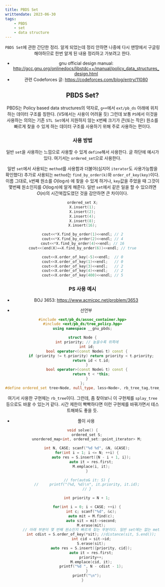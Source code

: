 ```yaml
---
title: PBDS Set
writtendate: 2023-06-30
tags:
    - PBDS
    - set
    - data structure
---
```


<Header />

`PBDS Set`에 관한 간단한 정리. 알게 되었는데 정리 안하면 나중에 다시 맨땅에서 구글링 해야하므로 한번 알게 된 내용 정리하고 가보려고 한다.

- gnu official design manual: http://gcc.gnu.org/onlinedocs/libstdc++/manual/policy_data_structures_design.html
- 관련 Codeforces 글: https://codeforces.com/blog/entry/11080

## PBDS Set?

PBDS는 Policy based data structures의 약자로, `g++`에서 `ext/pb_ds` 아래에 위치하는 데이터 구조를 칭한다. (VS에서는 사용이 어려울 듯) 그런데 보통 `PS`에서 이것을 사용하는 의의는 기존 `STL Set`에서 지원하지 않는 `K`번째 크기가 큰(또는 작은) 원소를 빠르게 찾을 수 있게 하는 데이터 구조를 사용하기 위해 주로 사용하는 편이다.


### 사용 방법

일반 `set`을 사용하는 느낌으로 사용할 수 있게 `define`해서 사용한다. 글 하단에 예시가 있다. 여기서는 `ordered_set`으로 사용한다.

일반 `set`에서 사용되는 `method`를 사용함과 더불어(심지어 `iterator`도 사용가능함을 확인했다) 추가로 사용되는 `method`는 `find_by_order(k)`와 `order_of_key(key)`이다. 이름 그대로, `k`번째 원소를 $O(\log n)$ 에 찾을 수 있게 하거나, `key`값을 주었을 때 그것이 몇번째 원소인지를 $O(\log n)$에 알게 해준다. 일반 `set`에서 같은 일을 할 수 있으려면 $O(n)$의 시간복잡도였던 것을 감안하면 큰 차이이다.

```cpp
ordered_set X;
X.insert(1);
X.insert(2);
X.insert(4);
X.insert(8);
X.insert(16);

cout<<*X.find_by_order(1)<<endl; // 2
cout<<*X.find_by_order(2)<<endl; // 4
cout<<*X.find_by_order(4)<<endl; // 16
cout<<(end(X)==X.find_by_order(6))<<endl; // true

cout<<X.order_of_key(-5)<<endl;  // 0
cout<<X.order_of_key(1)<<endl;   // 0
cout<<X.order_of_key(3)<<endl;   // 2
cout<<X.order_of_key(4)<<endl;   // 2
cout<<X.order_of_key(400)<<endl; // 5
```

### PS 사용 예시

- BOJ 3653: https://www.acmicpc.net/problem/3653

- 선언부
```cpp
#include <ext/pb_ds/assoc_container.hpp>
#include <ext/pb_ds/tree_policy.hpp>
using namespace __gnu_pbds;

struct Node {
    int priority; // 높을수록 위쪽에
    int id;
    bool operator<(const Node& t) const {
        if (priority != t.priority) return priority < t.priority;
        return id < t.id;
    }
    bool operator>(const Node& t) const {
        return t < *this;
    }
};
#define ordered_set tree<Node, null_type, less<Node>, rb_tree_tag,tree_order_statistics_node_update>
```

여기서 사용한 구현체는 `rb_tree`이다. 그런데, 좀 찾아보니 이 구현체를 `splay_tree` 등으로도 바꿀 수 있는거 같다. 시간 제한이 빡빡하다면 이런 구현체를 바꿔가면서 테스트해봐도 좋을 듯.

- 풀이 사용
```cpp
void solve() {
    ordered_set S;
    unordered_map<int, ordered_set::point_iterator> M;

    int N, CASE; scanf("%d %d", &N, &CASE);
    for(int i = 1; i <= N; ++i) {
        auto res = S.insert({N - i + 1, i});
        auto it = res.first;
        M.emplace(i, it);
    }

    // for(auto& it: S) {
    //     printf("(%d, %d)\n", it.priority, it.id);
    // }

    int priority = N + 1;

    for(int i = 0; i < CASE; ++i) {
        int c; scanf("%d", &c);
        auto mit = M.find(c);
        auto sit = mit->second;
        M.erase(mit);
        // 아래 부분이 몇 번째 원소인지 빠르게 찾는 부분이다. 일반 set에는 없는 method
        int cdist = S.order_of_key(*sit); //distance(sit, S.end());
        int cid = sit->id;
        S.erase(sit);
        auto res = S.insert({priority, cid});
        auto it = res.first;
        priority++;
        M.emplace(cid, it);
        printf("%d ", N - cdist - 1);
    }
    printf("\n");
}
```

<TagList />
<Comment />
